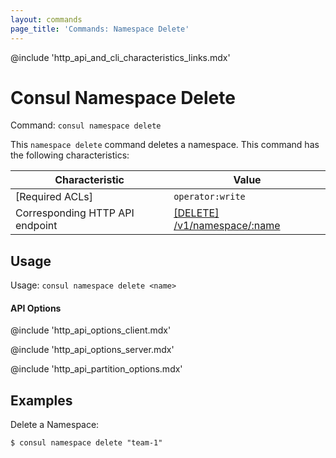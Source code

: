 ```yaml
---
layout: commands
page_title: 'Commands: Namespace Delete'
---
```


@include 'http_api_and_cli_characteristics_links.mdx'

# Consul Namespace Delete

Command: `consul namespace delete`

<EnterpriseAlert />

This `namespace delete` command deletes a namespace.
This command has the following characteristics:

| Characteristic | Value |
| -------------- | ----- |
| [Required ACLs] | `operator:write` |
| Corresponding HTTP API endpoint | [\[DELETE\] /v1/namespace/:name](/api-docs/namespaces#delete-a-namespace) |

## Usage

Usage: `consul namespace delete <name>`

#### API Options

@include 'http_api_options_client.mdx'

@include 'http_api_options_server.mdx'

@include 'http_api_partition_options.mdx'

## Examples

Delete a Namespace:

```shell-session
$ consul namespace delete "team-1"
```
